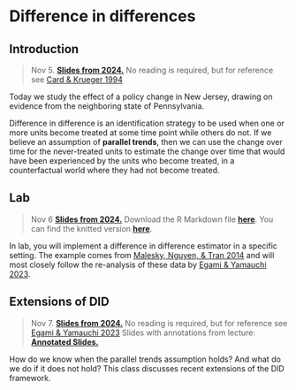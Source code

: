 
# Difference in differences

## Introduction

> Nov 5. [**Slides from 2024.**](assets/slides/did_intro.pdf) No reading is required, but for reference see [Card \& Krueger 1994](https://davidcard.berkeley.edu/papers/njmin-aer.pdf)

Today we study the effect of a policy change in New Jersey, drawing on evidence from the neighboring state of Pennsylvania.

Difference in difference is an identification strategy to be used when one or more units become treated at some time point while others do not. If we believe an assumption of **parallel trends**, then we can use the change over time for the never-treated units to estimate the change over time that would have been experienced by the units who become treated, in a counterfactual world where they had not become treated.

## Lab

> Nov 6 [**Slides from 2024.**](assets/discussions/DIDdiscussion_slides.pdf) Download the
R Markdown file [**here**](assets/discussions/DID-discussion.Rmd). You can find the knitted version [**here**](https://causal3900.github.io/discussion-11-did-lab.html).

In lab, you will implement a difference in difference estimator in a specific setting. The example comes from [Malesky, Nguyen, \& Tran 2014](https://doi.org/10.1017/S0003055413000580) and will most closely follow the re-analysis of these data by [Egami \& Yamauchi 2023](https://doi.org/10.1017/pan.2022.8).

## Extensions of DID

> Nov 7. [**Slides from 2024.**](assets/slides/did_extensions.pdf) No reading is required, but for reference see [Egami \& Yamauchi 2023](https://doi.org/10.1017/pan.2022.8)
Slides with annotations from lecture: [**Annotated Slides.**](assets/slides/did_extensions_annotated.pdf)

How do we know when the parallel trends assumption holds? And what do we do if it does not hold? This class discusses recent extensions of the DID framework.

